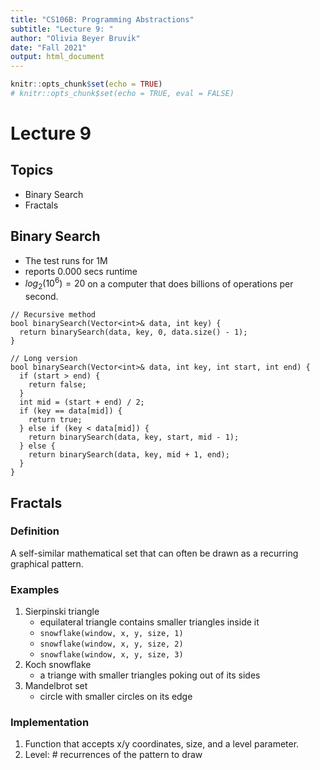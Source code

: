 ```yaml
---
title: "CS106B: Programming Abstractions"
subtitle: "Lecture 9: "
author: "Olivia Beyer Bruvik"
date: "Fall 2021"
output: html_document
---
```


```r
knitr::opts_chunk$set(echo = TRUE)
# knitr::opts_chunk$set(echo = TRUE, eval = FALSE)
```

# Lecture 9 {.tabset}

## Topics
- Binary Search
- Fractals

## Binary Search

- The test runs for 1M
- reports 0.000 secs runtime
- $log_2(10^6) = 20$ on a computer that does billions of operations per second.

```Rcpp
// Recursive method
bool binarySearch(Vector<int>& data, int key) {
  return binarySearch(data, key, 0, data.size() - 1);
}

// Long version
bool binarySearch(Vector<int>& data, int key, int start, int end) {
  if (start > end) {
    return false;
  } 
  int mid = (start + end) / 2;
  if (key == data[mid]) {
    return true;
  } else if (key < data[mid]) {
    return binarySearch(data, key, start, mid - 1);
  } else {
    return binarySearch(data, key, mid + 1, end);
  }
}

```

## Fractals

### Definition
A self-similar mathematical set that can often be drawn as a recurring graphical pattern. 

### Examples
1. Sierpinski triangle
    + equilateral triangle contains smaller triangles inside it
    + `snowflake(window, x, y, size, 1)`
    + `snowflake(window, x, y, size, 2)`
    + `snowflake(window, x, y, size, 3)`
2. Koch snowflake
    + a triange with smaller triangles poking out of its sides
3. Mandelbrot set
    + circle with smaller circles on its edge

### Implementation
1. Function that accepts x/y coordinates, size, and a level parameter.
2. Level: # recurrences of the pattern to draw

